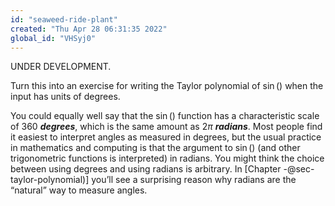```yaml
---
id: "seaweed-ride-plant"
created: "Thu Apr 28 06:31:35 2022"
global_id: "VHSyj0"
---
```


UNDER DEVELOPMENT.

Turn this into an exercise for writing the Taylor polynomial of $\sin()$ when the input has units of degrees.

You could equally well say that the $\sin()$ function has a characteristic scale of 360 ***degrees***, which is the same amount as $2 \pi$ ***radians***. Most people find it easiest to interpret angles as measured in degrees, but the usual practice in mathematics and computing is that the argument to $\sin()$ (and other trigonometric functions is interpreted) in radians. You might think the choice between using degrees and using radians is arbitrary. In [Chapter -@sec-taylor-polynomial)] you'll see a surprising reason why radians are the "natural" way to measure angles.
